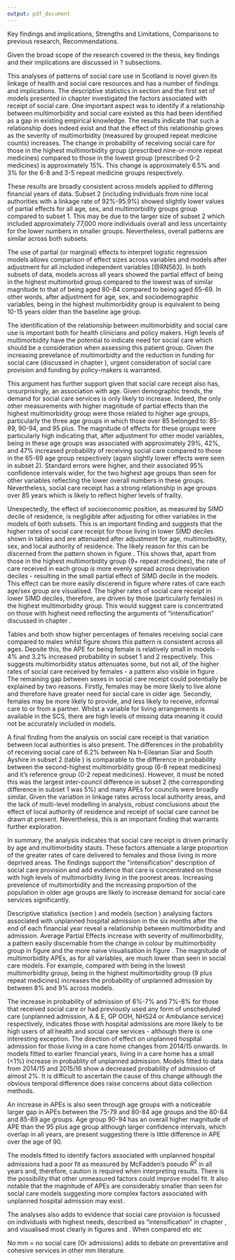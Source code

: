 ```yaml
---
output: pdf_document
---
```


\chapter{Discussion}\label{ch:discussion}
\thispagestyle{empty}

Key findings and implications, Strengths and Limitations, Comparisons to previous research, Recommendations.

\section{Key Findings and Implications}\label{sec:key-finds}

Given the broad scope of the research covered in the thesis, key findings and their implications are discussed in ? subsections. 

\subsection{Patterns in receipt of social care}\label{subsec:mm-sc-kfinds}

This analyses of patterns of social care use in Scotland is novel given its linkage of health and social care resources and has a number of findings and implications. The descriptive statistics in section \ref{sec:res1-sc} and the first set of models presented in chapter \ref{ch:res2} investigated the factors associated with receipt of social care. One important aspect was to identify if a relationship between multimorbidity and social care existed as this had been identified as a gap in existing empirical knowledge. The results indicate that such a relationship does indeed exist and that the effect of this relationship grows as the severity of multimorbidity (measured by grouped repeat medicine counts) increases. The change in probability of receiving social care for those in the highest multimorbidity group (prescribed nine-or-more repeat medicines) compared to those in the lowest group (prescribed 0-2 medicines) is approximately 15%. This change is approximately 6.5% and 3% for the 6-8 and 3-5 repeat medicine groups respectively.  

These results are broadly consistent across models applied to differing financial years of data. Subset 2 (including individuals from nine local authorities with a linkage rate of 92%-95.9%) showed slightly lower values of partial effects for all age, sex, and multimorbidity groups group compared to subset 1. This may be due to the larger size of subset 2 which included approximately 77,000 more individuals overall and less uncertainty for the lower numbers in smaller groups. Nevertheless, overall patterns are similar across both subsets. 

The use of partial (or marginal) effects to interpret logistic regression models allows comparison of effect sizes across variables and models after adjustment for all included independent variables [@RN563]. In both subsets of data, models across all years showed the partial effect of being in the highest multimorbid group compared to the lowest was of similar magnitude to that of being aged 80-84 compared to being aged 65-69. In other words, after adjustment for age, sex, and sociodemographic variables, being in the highest multimorbidity group is equivalent to being 10-15 years older than the baseline age group. 

The identification of the relationship between multimorbidity and social care use is important both for health clinicians and policy makers. High levels of multimorbidity have the potential to indicate need for social care which should be a consideration when assessing this patient group. Given the increasing prevelance of multimorbidty and the reduction in funding for social care (discussed in chapter \ref{ch:lit-review}), urgent consideration of social care provision and funding by policy-makers is warranted. 

This argument has further support given that social care receipt also has, unsurprisingly, an association with age. Given demographic trends, the demand for social care services is only likely to increase. Indeed, the only other measurements with higher magnitude of partial effects than the highest multimorbidity group were those related to higher age groups, particularly the three age groups in which those over 85 belonged to: 85-89, 90-94, and 95 plus. The magnitude of effects for these groups were particularly high indicating that, after adjustment for other model variables, being in these age groups was associated with approximately 29%, 42%, and 47% increased probability of receiving social care compared to those in the 65-69 age group respectively (again slightly lower effects were seen in subset 2). Standard errors were higher, and their associated 95% confidence intervals wider, for the two highest age groups than seen for other variables reflecting the lower overall numbers in these groups. Nevertheless, social care receipt has a strong relationship in age groups over 85 years which is likely to reflect higher levels of frailty. 

Unexpectedly, the effect of socioeconomic position, as measured by SIMD decile of residence, is negligible after adjusting for other variables in the models of both subsets. This is an important finding and suggests that the higher rates of social care receipt for those living in lower SIMD deciles shown in tables \ref{tab:res2-chars1516} and \ref{tab:res2-2-chars1516} are attenuated after adjustment for age, multimorbidity, sex, and local authority of residence. The likely reason for this can be discerned from the pattern shown in figure \ref{fig:results1-heatmap-1}. This shows that, apart from those in the highest multimorbidity group (9+ repeat medicines), the rate of care received in each group is more evenly spread across deprivation deciles - resulting in the small partial effect of SIMD decile in the models. This effect can be more easily discerend in figure \ref{fig:results1-heatmap-2} where rates of care \emph{within} each age/sex group are visualised.  The higher rates of social care receipt in lower SIMD deciles, therefore, are driven by those (particularly females) in the highest multimorbidity group. This would suggest care is concentrated on those with highest need reflecting the arguments of "intensification" discussed in chapter \ref{ch:lit-review}.  

Tables \ref{tab:res2-chars1516} and \ref{tab:res2-2-chars1516} both show higher percentages of females receiving social care compared to males whilst figure \ref{fig:results1-sc-demos} shows this pattern is consistent across all ages. Depsite this, the APE for being female is relatively small in models - 4% and 3.2% increased probability in subset 1 and 2 respectively. This suggests multimorbidity status attenuates some, but not all, of the higher rates of social care received by females - a pattern also visible in figure \ref{fig:results1-heatmap-2}. The remaining gap between sexes in social care receipt could potentially be explained by two reasons. Firstly, females may be more likely to live alone and therefore have greater need for social care in older age. Secondly, females may be more likely to provide, and less likely to receive, informal care to or from a partner. Whilst a variable for living arrangements is available in the SCS, there are high levels of missing data meaning it could not be accurately included in models. 

A final finding from the analysis on social care receipt is that variation between local authorities is also present. The differences in the probability of receiving social care of 6.2% between Na h-Eileanan Siar and South Ayshire in subset 2 (table \ref{tab:res2-model2-APE}) is comparable to the difference in probability between the second-highest multimorbidity group (6-8 repeat medicines) and it's reference group (0-2 repeat medicines). However, it must be noted this was the largest inter-council difference in subset 2 (the corresponding difference in subset 1 was 5%) and many APEs for councils were broadly similar. Given the variation in linkage rates across local authority areas, and the lack of multi-level modelling in analysis, robust conclusions about the effect of local authority of residence and receipt of social care cannot be drawn at present. Nevertheless, this is an important finding that warrants further exploration. 

In summary, the analysis indicates that social care receipt is driven primarily by age and multimorbidity stauts. These factors attenuate a large proportion of the greater rates of care delivered to females and those living in more deprived areas. The findings support the "intensification" description of social care provision and add evidence that care is concentrated on those with high levels of multimorbidity living in the poorest areas. Increasing prevelence of multimorbidity and the increasing proportion of the population in older age groups are likely to increase demand for social care services significantly.    

\subsection{Patterns in unplanned hospital admissions}

Descriptive statistics (section \ref{sec:res1-adm}) and models (section \ref{sec:res3-usc}) analysing factors associated with unplanned hospital admission in the six months after the end of each financial year reveal a relationship between multimorbidity and admission. Average Partial Effects increase with severity of multimorbidity, a pattern easily discernable from the change in colour by multimorbidity group in figure \ref{fig:results1-heatmap-3} and the more naive visualisation in figure \ref{fig:results1-adm-demos}. The magnitude of multimorbidity APEs, as for all variables, are much lower than seen in social care models. For example, compared with being in the lowest multimorbidity group, being in the highest multimorbidity group (9 plus repeat medicines) increases the probability of unplanned admission by between 8% and 9% across models.

The increase in probability of admission of 6%-7% and 7%-8% for those that received social care or had previously used any form of unscheduled care (unplanned admission, A & E, GP OOH, NHS24 or Ambulance service) respectively, indicates those with hospital admissions are more likely to be high users of all health and social care services - although there is one interesting exception. The direction of effect on unplanned hospital admission for those living in a care home changes from 2014/15 onwards. In models fitted to earlier financial years, living in a care home has a small (<1%) increase in probablity of unplanned admission. Models fitted to data from 2014/15 and 2015/16 show a decreased probability of admission of almost 2%. It is difficult to ascertain the cause of this change although the obvious temporal difference does raise concerns about data collection methods.     

An increase in APEs is also seen through age groups with a noticeable larger gap in APEs between the 75-79 and 80-84 age groups and the 80-84 and 85-89 age groups. Age group 90-94 has an overall higher magnitude of APE than the 95 plus age group although larger confidence intervals, which overlap in all years, are present suggesting there is little difference in APE over the age of 90.  

The models fitted to identify factors associated with unplanned hospital admissions had a poor fit as measured by McFadden's pseudo $R^{2}$ in all years and, therefore, caution is required when interpreting results. There is the possibility that other unmeasured factors could improve model fit. It also notable that the magnitude of APEs are considerably smaller than seen for social care models suggesting more complex factors associated with unplanned hospital admission may exist.  

\subsection{Health and social care integration}

The analyses also adds to evidence that social care provision is focussed on individuals with highest needs, described as "intensification" in chapter \ref{ch:lit-rv}, and visualised most clearly in figures \textbf{NEW FIGURE} and \textbf{NEW FIGURE}. When compared etc etc 

No mm = no social care (Or admissions) adds to debate on preventative and cohesive services in other mm literature.

\begin{itemize}[noitemsep]
\item MM effect on SC raises important message for policymakers. 
\item Link to "intensification" of SC in lit review. Numbers now so small, can't assess if protective effect for those with less need.
\item Strong argument for universal PC is that it improves access and therefore chance to prevent ill health etc [@RN599, 7]. (although ICL still present)
\item Social care is not universal therefore has poorer access therefore any hope of preventative care is unlikely
\item *If* care was broadend - would need an accurate measure of *need* How should this be defined? How should care be allocted due to it?
\end{itemize}



\subsection{Renfrewshire}
\begin{itemize}[noitemsep]
\item Brief overview of discussion from chapter
\item Also discuss implicit finding that finite number of places for social care in Renfrew. Allocation according to \emph{resource} not \emph{need}. 
\item heatmaps show distribution of users of social care and admission are different. Important if social care is seen as preventer of admission.
\item Medicines decent measure of MM. Clear effects on SC and admissions
\item SIMD effect of MM reduces with age
\end{itemize}

\subsection{Social Care data}\label{sec:disc-sc-data}

\begin{itemize}[noitemsep]
\item Discuss quality and collection of SCS (place this nationally/internationally). Is there good sc data anywhere???
\item What is good/bad - What have I learned?
\item Consider quantifying home care \emph{plus} alarm/telecare users
\end{itemize}

\subsection{Linked Administrative Data Research}\label{sec:disc-admin-data}

\begin{itemize}[noitemsep]
\item Discuss process of obtaining and analysing linked data. Potentially useful for sg and others
\item Timeframe!! Probabaly not a good idea to try this for a PhD given timelines - although has directly led to post-doc research
\item Safe Haven. SDC and software upgrades
\item Suprevisors need to get used to appraising work *in* safe haven. 600 + outputs SDC. Also means format of how to appraise needs agreed. html??
\item Good things???
\item Point to move to re-use data rather than obtain-and-destroy approach
\end{itemize}

\section{Comparisons to previous research}
\begin{itemize}[noitemsep]
\item Bardsley and SR of H \& SC studies (inc care home and jenni's stuff)
\item Kent economic paper
\item MM stuff
\item medicine counts as MM - Brilleman and Salisbury
\item Narrowing of gap in medicines as age increases mirrors Barnett figure 2
\item Prescription counts similar to Guthrie and McCowan
\end{itemize}

\section{Strengths and Limitations}

\subsection{Strengths}
\begin{itemize}[noitemsep]
\item Large, population sized linkage
\item Marginal effects
\end{itemize}

\subsection{Limitations}
\begin{itemize}[noitemsep]
\item Census week for home care. Compare 2013/14 and later years in table 5.1. ?6o per cent of all social care. Plus loss to linkage - missing half of all individuals?
\item 91\% overall match rate = 9\% misclassification
\item Linkage of SCS not consistent - difficult to make broad comparisons. Attempted to offset by subsetting. Home care stable though falling in SCS - why?
\item Not really assessed Access to social care (mention time constraint?)
\item No measure for living alone
\item MM measure not validated - limited due to lack of access to PC data, Also means cannot address important MM questions as laid by AMS e.g. "Which clusters result in the greatest healthcare utilisation and greatest cost?"
\end{itemize}

\section{Recommended future actions and research}

\subsection{Future research}
\begin{itemize}[noitemsep]
\item Measure \emph{Longitudinal} changes in social care and impact on admission/usc
\item Break down SC data - home care/telecare influence on outcomes
\item consider futher linkage - look for better measure of living arrangements (alone - census?)
\item include USC as independent variable in SC outcome given SC influence on SC
\item Utilise USC data better - include A \& E, NHS24 etc etc
\item Check post-doc list
\item Mortality
\item Further investigate medicines as measure of MM - try chapter counts [@RN228] or continuous rather than categorical OR USE DISEASE DATA FROM USC
\end{itemize}

\subsection{A good title}
\begin{itemize}[noitemsep]
\item Broaden timeframe of SCS collection
\item Support LAs to provide either CHI or easily provide all ID data for linkage
\item Better access to Primary Care data for MM research
\end{itemize}





